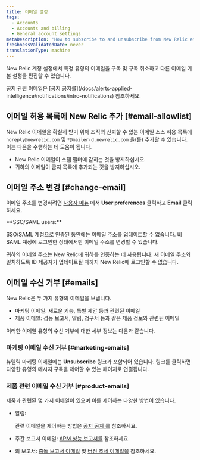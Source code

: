 ```yaml
---
title: 이메일 설정
tags:
  - Accounts
  - Accounts and billing
  - General account settings
metaDescription: 'How to subscribe to and unsubscribe from New Relic emails, and change your email address.'
freshnessValidatedDate: never
translationType: machine
---
```


New Relic 계정 설정에서 특정 유형의 이메일을 구독 및 구독 취소하고 다른 이메일 기본 설정을 편집할 수 있습니다.

<Callout variant="tip">
  공지 관련 이메일은 [공지 공지를](/docs/alerts-applied-intelligence/notifications/intro-notifications) 참조하세요.
</Callout>

## 이메일 허용 목록에 New Relic 추가 [#email-allowlist]

New Relic 이메일을 확실히 받기 위해 조직의 신뢰할 수 있는 이메일 소스 허용 목록에 `noreply@newrelic.com` 및 `*@mailer-d.newrelic.com` 을(를) 추가할 수 있습니다. 이는 다음을 수행하는 데 도움이 됩니다.

* New Relic 이메일이 스팸 필터에 갇히는 것을 방지하십시오.
* 귀하의 이메일이 금지 목록에 추가되는 것을 방지하십시오.

## 이메일 주소 변경 [#change-email]

이메일 주소를 변경하려면 [사용자 메뉴](/docs/accounts/accounts-billing/general-account-settings/intro-account-settings) 에서 <DoNotTranslate>**User preferences**</DoNotTranslate> 클릭하고 <DoNotTranslate>**Email**</DoNotTranslate> 클릭하세요.

<Callout variant="tip">
  <DoNotTranslate>
    **SSO/SAML users:**
  </DoNotTranslate>

  SSO/SAML 계정으로 인증된 동안에는 이메일 주소를 업데이트할 수 없습니다. 비 SAML 계정에 로그인한 상태에서만 이메일 주소를 변경할 수 있습니다.

  귀하의 이메일 주소는 New Relic에 귀하를 인증하는 데 사용됩니다. 새 이메일 주소와 일치하도록 ID 제공자가 업데이트될 때까지 New Relic에 로그인할 수 없습니다.
</Callout>

## 이메일 수신 거부 [#emails]

New Relic은 두 가지 유형의 이메일을 보냅니다.

* 마케팅 이메일: 새로운 기능, 특별 제안 등과 관련된 이메일
* 제품 이메일: 성능 보고서, 알림, 청구서 등과 같은 제품 정보와 관련된 이메일

이러한 이메일 유형의 수신 거부에 대한 세부 정보는 다음과 같습니다.

### 마케팅 이메일 수신 거부 [#marketing-emails]

뉴렐릭 마케팅 이메일에는 <DoNotTranslate>**Unsubscribe**</DoNotTranslate> 링크가 포함되어 있습니다. 링크를 클릭하면 다양한 유형의 메시지 구독을 제어할 수 있는 페이지로 연결됩니다.

### 제품 관련 이메일 수신 거부 [#product-emails]

제품과 관련된 몇 가지 이메일이 있으며 이를 제어하는 다양한 방법이 있습니다.

* 알림:

  <InlinePopover type="alerts"/>

  관련 이메일을 제어하는 방법은 [공지 공지 를](/docs/alerts-applied-intelligence/notifications/intro-notifications) 참조하세요.

* <InlinePopover type="apm"/>

  주간 보고서 이메일: [APM 성능 보고서를](/docs/apm/reports/other-performance-analysis/weekly-performance-report#opting_out) 참조하세요.

* <InlinePopover type="mobile"/>

  의 보고서: [충돌 보고서 이메일](/docs/mobile-monitoring/mobile-monitoring-ui/crashes/receive-crash-notifications-email) 및 [버전 추세 이메일을](/docs/mobile-monitoring/mobile-monitoring-ui/mobile-app-pages/version-trends-compare-user-adoption-metrics-performance) 참조하세요.